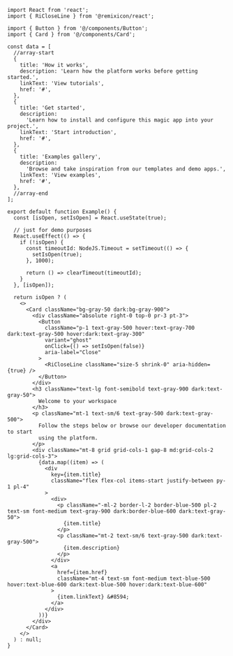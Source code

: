 ````tsx
import React from 'react';
import { RiCloseLine } from '@remixicon/react';

import { Button } from '@/components/Button';
import { Card } from '@/components/Card';

const data = [
  //array-start
  {
    title: 'How it works',
    description: 'Learn how the platform works before getting started.',
    linkText: 'View tutorials',
    href: '#',
  },
  {
    title: 'Get started',
    description:
      'Learn how to install and configure this magic app into your project.',
    linkText: 'Start introduction',
    href: '#',
  },
  {
    title: 'Examples gallery',
    description:
      'Browse and take inspiration from our templates and demo apps.',
    linkText: 'View examples',
    href: '#',
  },
  //array-end
];

export default function Example() {
  const [isOpen, setIsOpen] = React.useState(true);

  // just for demo purposes
  React.useEffect(() => {
    if (!isOpen) {
      const timeoutId: NodeJS.Timeout = setTimeout(() => {
        setIsOpen(true);
      }, 1000);

      return () => clearTimeout(timeoutId);
    }
  }, [isOpen]);

  return isOpen ? (
    <>
      <Card className="bg-gray-50 dark:bg-gray-900">
        <div className="absolute right-0 top-0 pr-3 pt-3">
          <Button
            className="p-1 text-gray-500 hover:text-gray-700 dark:text-gray-500 hover:dark:text-gray-300"
            variant="ghost"
            onClick={() => setIsOpen(false)}
            aria-label="Close"
          >
            <RiCloseLine className="size-5 shrink-0" aria-hidden={true} />
          </Button>
        </div>
        <h3 className="text-lg font-semibold text-gray-900 dark:text-gray-50">
          Welcome to your workspace
        </h3>
        <p className="mt-1 text-sm/6 text-gray-500 dark:text-gray-500">
          Follow the steps below or browse our developer documentation to start
          using the platform.
        </p>
        <div className="mt-8 grid grid-cols-1 gap-8 md:grid-cols-2 lg:grid-cols-3">
          {data.map((item) => (
            <div
              key={item.title}
              className="flex flex-col items-start justify-between py-1 pl-4"
            >
              <div>
                <p className="-ml-2 border-l-2 border-blue-500 pl-2 text-sm font-medium text-gray-900 dark:border-blue-600 dark:text-gray-50">
                  {item.title}
                </p>
                <p className="mt-2 text-sm/6 text-gray-500 dark:text-gray-500">
                  {item.description}
                </p>
              </div>
              <a
                href={item.href}
                className="mt-4 text-sm font-medium text-blue-500 hover:text-blue-600 dark:text-blue-500 hover:dark:text-blue-600"
              >
                {item.linkText} &#8594;
              </a>
            </div>
          ))}
        </div>
      </Card>
    </>
  ) : null;
}

````